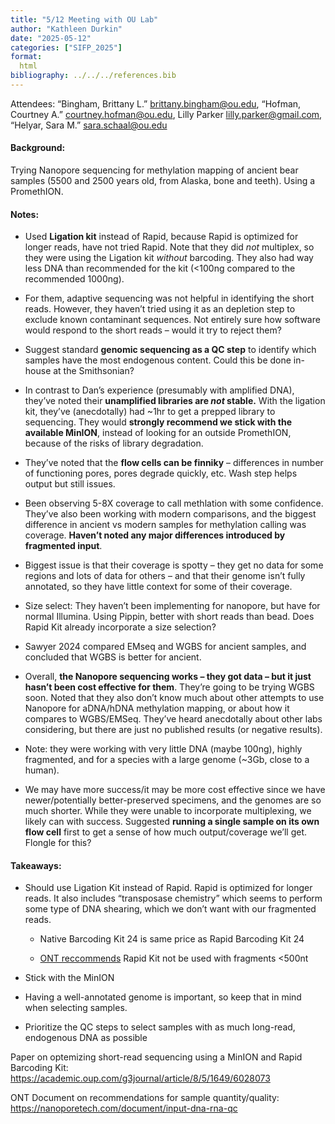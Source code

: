 ```yaml
---
title: "5/12 Meeting with OU Lab"
author: "Kathleen Durkin"
date: "2025-05-12"
categories: ["SIFP_2025"]
format:
  html
bibliography: ../../../references.bib
---
```


Attendees: "Bingham, Brittany L." [brittany.bingham\@ou.edu](mailto:brittany.bingham@ou.edu){.email}, "Hofman, Courtney A." [courtney.hofman\@ou.edu](mailto:courtney.hofman@ou.edu){.email}, Lilly Parker [lilly.parker\@gmail.com](mailto:lilly.parker@gmail.com){.email}, "Helyar, Sara M." [sara.schaal\@ou.edu](mailto:sara.schaal@ou.edu){.email}

#### **Background:**

Trying Nanopore sequencing for methylation mapping of ancient bear samples (5500 and 2500 years old, from Alaska, bone and teeth). Using a PromethION.

#### Notes:

-   Used **Ligation kit** instead of Rapid, because Rapid is optimized for longer reads, have not tried Rapid. Note that they did *not* multiplex, so they were using the Ligation kit *without* barcoding. They also had way less DNA than recommended for the kit (\<100ng compared to the recommended 1000ng).

-   For them, adaptive sequencing was not helpful in identifying the short reads. However, they haven't tried using it as an depletion step to exclude known contaminant sequences. Not entirely sure how software would respond to the short reads -- would it try to reject them?

-   Suggest standard **genomic sequencing as a QC step** to identify which samples have the most endogenous content. Could this be done in-house at the Smithsonian?

-   In contrast to Dan's experience (presumably with amplified DNA), they've noted their **unamplified libraries are *not* stable.** With the ligation kit, they've (anecdotally) had \~1hr to get a prepped library to sequencing. They would **strongly recommend we stick with the available MinION**, instead of looking for an outside PromethION, because of the risks of library degradation.

-   They've noted that the **flow cells can be finniky** -- differences in number of functioning pores, pores degrade quickly, etc. Wash step helps output but still issues.

-   Been observing 5-8X coverage to call methlation with some confidence. They've also been working with modern comparisons, and the biggest difference in ancient vs modern samples for methylation calling was coverage. **Haven't noted any major differences introduced by fragmented input**.

-   Biggest issue is that their coverage is spotty -- they get no data for some regions and lots of data for others -- and that their genome isn't fully annotated, so they have little context for some of their coverage.

-   Size select: They haven't been implementing for nanopore, but have for normal Illumina. Using Pippin, better with short reads than bead. Does Rapid Kit already incorporate a size selection?

-   Sawyer 2024 compared EMseq and WGBS for ancient samples, and concluded that WGBS is better for ancient.

-   Overall, **the Nanopore sequencing works -- they got data -- but it just hasn't been cost effective for them**. They're going to be trying WGBS soon. Noted that they also don't know much about other attempts to use Nanopore for aDNA/hDNA methylation mapping, or about how it compares to WGBS/EMSeq. They've heard anecdotally about other labs considering, but there are just no published results (or negative results).

-   Note: they were working with very little DNA (maybe 100ng), highly fragmented, and for a species with a large genome (\~3Gb, close to a human).

-   We may have more success/it may be more cost effective since we have newer/potentially better-preserved specimens, and the genomes are so much shorter. While they were unable to incorporate multiplexing, we likely can with success. Suggested **running a single sample on its own flow cell** first to get a sense of how much output/coverage we'll get. Flongle for this?

#### Takeaways:

-   Should use Ligation Kit instead of Rapid. Rapid is optimized for longer reads. It also includes "transposase chemistry" which seems to perform some type of DNA shearing, which we don't want with our fragmented reads.

    -   Native Barcoding Kit 24 is same price as Rapid Barcoding Kit 24

    -   [ONT reccommends](https://nanoporetech.com/support/library-prep/rapid-kits/can-i-use-small-dna-fragments-with-the-rapid-kits?filter=fragmented) Rapid Kit not be used with fragments \<500nt

-   Stick with the MinION

-   Having a well-annotated genome is important, so keep that in mind when selecting samples.

-   Prioritize the QC steps to select samples with as much long-read, endogenous DNA as possible

Paper on optemizing short-read sequencing using a MinION and Rapid Barcoding Kit: <https://academic.oup.com/g3journal/article/8/5/1649/6028073>

ONT Document on recommendations for sample quantity/quality: <https://nanoporetech.com/document/input-dna-rna-qc>
